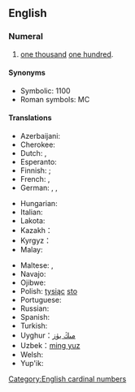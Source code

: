 ==English==

===Numeral===
{{head|en|numeral}}

# [[one thousand]] [[one hundred]].

====Synonyms====
* Symbolic: 1100
* Roman symbols: MC

====Translations====
{{trans-top|one thousand one hundred}}
* Azerbaijani: {{t|az|min yüz}}
* Cherokee: {{t|chr|ᏐᏬ ᎢᏯᎦᏴᎵ ᏍᎪᎯᏥᏆ}}
* Dutch: {{t+|nl|elfhonderd|f}}, {{t|nl|[[duizend]] [[honderd]]}}
* Esperanto: {{t|eo|mil cent}}
* Finnish: {{t|fi|[[yksitoista]][[sataa]]}} {{qualifier|archaic}}; {{t|fi|[[tuhat]][[sata]]}}
* French: {{t|fr|mille cent}}, {{t|fr|onze cent}}
* German: {{t+|de|elfhundert|f}}, {{t+|de|eintausendeinhundert}}, {{t+|de|tausendeinhundert}}
{{t+|de|tausendhundert}}
* Hungarian: {{t+|hu|ezeregyszáz}}
* Italian: {{t+|it|millecento}}
* Lakota: {{t|lkt|kȟoktá sáŋm opáwiŋǧe}}
* Kazakh：{{t|kk|мың жүз}}
* Kyrgyz：{{t|ky|миң жүз}}
* Malay: {{t|ms|seribu seratus}}
{{trans-mid}}
* Maltese: {{t|mt|ħdax-il mija}}, {{t|mt|elf u mija}}
* Navajo: {{t|nv|tʼááłáhádí mííl tʼááłáhádí neeznádiin}}
* Ojibwe: {{t|oj|midaaswaak ashi-ingodwaak}}
* Polish: [[tysiąc]] [[sto]]
* Portuguese: {{t|pt|mil e cem}}
* Russian: {{t|ru|ты́сяча сто}}
* Spanish: {{t|es|mil ciento}}
* Turkish: {{t|tr|bin yüz}}
* Uyghur：[[مىڭ يۈز]]
* Uzbek：[[ming yuz]]
* Welsh: {{t|cy|cant a mil}}
* Yup'ik: {{t|esu|tiissitsaaq yuinaat talliman}}
{{trans-bottom}}

[[Category:English cardinal numbers]]